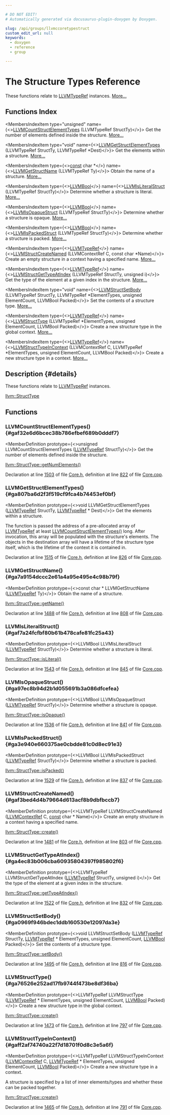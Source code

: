 ```yaml
---

# DO NOT EDIT!
# Automatically generated via docusaurus-plugin-doxygen by Doxygen.

slug: /api/groups/llvmccoretypestruct
custom_edit_url: null
keywords:
  - doxygen
  - reference
  - group

---
```





# The Structure Types Reference

<DoxygenPage pluginConfig={pluginConfig}>

These functions relate to <a href="/docs/api/groups/llvmcsupporttypes/#gab81b4df33167d47174f9b86a75e3be88">LLVMTypeRef</a> instances. <a href="#details">More...</a>

## Functions Index

<MembersIndex>

<MembersIndexItem
  type="unsigned"
  name={<><a href="#gaf32e6d6bcec38b786efbef689b0dddf7">LLVMCountStructElementTypes</a> (LLVMTypeRef StructTy)</>}>
Get the number of elements defined inside the structure. <a href="#gaf32e6d6bcec38b786efbef689b0dddf7">More...</a>
</MembersIndexItem>

<MembersIndexItem
  type="void"
  name={<><a href="#ga807ba6d2f3f519cf9fca4b74453ef0bf">LLVMGetStructElementTypes</a> (LLVMTypeRef StructTy, LLVMTypeRef &#42;Dest)</>}>
Get the elements within a structure. <a href="#ga807ba6d2f3f519cf9fca4b74453ef0bf">More...</a>
</MembersIndexItem>

<MembersIndexItem
  type={<><a href="/docs/api/files/lib/lib/target/lib/target/aarch64/aarch64promoteconstant-cpp/#a90f8350fecae261c25be85d38b451bff">const</a> char &#42;</>}
  name={<><a href="#ga7a9154dccc2e61a4a95e495e4c98b79f">LLVMGetStructName</a> (LLVMTypeRef Ty)</>}>
Obtain the name of a structure. <a href="#ga7a9154dccc2e61a4a95e495e4c98b79f">More...</a>
</MembersIndexItem>

<MembersIndexItem
  type={<><a href="/docs/api/groups/llvmcsupporttypes/#ga209de0bceb13179a973c6a45211617bd">LLVMBool</a></>}
  name={<><a href="#gaf7a24fcfbf80b61b478cafe81fc25a43">LLVMIsLiteralStruct</a> (LLVMTypeRef StructTy)</>}>
Determine whether a structure is literal. <a href="#gaf7a24fcfbf80b61b478cafe81fc25a43">More...</a>
</MembersIndexItem>

<MembersIndexItem
  type={<><a href="/docs/api/groups/llvmcsupporttypes/#ga209de0bceb13179a973c6a45211617bd">LLVMBool</a></>}
  name={<><a href="#ga97ec8b94d2b1d055691b3a086dfcefea">LLVMIsOpaqueStruct</a> (LLVMTypeRef StructTy)</>}>
Determine whether a structure is opaque. <a href="#ga97ec8b94d2b1d055691b3a086dfcefea">More...</a>
</MembersIndexItem>

<MembersIndexItem
  type={<><a href="/docs/api/groups/llvmcsupporttypes/#ga209de0bceb13179a973c6a45211617bd">LLVMBool</a></>}
  name={<><a href="#ga3e940e660375ae0cbdde81c0d8ec91e3">LLVMIsPackedStruct</a> (LLVMTypeRef StructTy)</>}>
Determine whether a structure is packed. <a href="#ga3e940e660375ae0cbdde81c0d8ec91e3">More...</a>
</MembersIndexItem>

<MembersIndexItem
  type={<><a href="/docs/api/groups/llvmcsupporttypes/#gab81b4df33167d47174f9b86a75e3be88">LLVMTypeRef</a></>}
  name={<><a href="#gaf3bed4d4b79664d613acf8b9dbfbccb7">LLVMStructCreateNamed</a> (LLVMContextRef C, const char &#42;Name)</>}>
Create an empty structure in a context having a specified name. <a href="#gaf3bed4d4b79664d613acf8b9dbfbccb7">More...</a>
</MembersIndexItem>

<MembersIndexItem
  type={<><a href="/docs/api/groups/llvmcsupporttypes/#gab81b4df33167d47174f9b86a75e3be88">LLVMTypeRef</a></>}
  name={<><a href="#ga4ec83b006cba60935804397f985802f6">LLVMStructGetTypeAtIndex</a> (LLVMTypeRef StructTy, unsigned i)</>}>
Get the type of the element at a given index in the structure. <a href="#ga4ec83b006cba60935804397f985802f6">More...</a>
</MembersIndexItem>

<MembersIndexItem
  type="void"
  name={<><a href="#ga0969f946bdec1ddb160530e12097da3e">LLVMStructSetBody</a> (LLVMTypeRef StructTy, LLVMTypeRef &#42;ElementTypes, unsigned ElementCount, LLVMBool Packed)</>}>
Set the contents of a structure type. <a href="#ga0969f946bdec1ddb160530e12097da3e">More...</a>
</MembersIndexItem>

<MembersIndexItem
  type={<><a href="/docs/api/groups/llvmcsupporttypes/#gab81b4df33167d47174f9b86a75e3be88">LLVMTypeRef</a></>}
  name={<><a href="#ga76526e252ad17fb9744f473be8df36ba">LLVMStructType</a> (LLVMTypeRef &#42;ElementTypes, unsigned ElementCount, LLVMBool Packed)</>}>
Create a new structure type in the global context. <a href="#ga76526e252ad17fb9744f473be8df36ba">More...</a>
</MembersIndexItem>

<MembersIndexItem
  type={<><a href="/docs/api/groups/llvmcsupporttypes/#gab81b4df33167d47174f9b86a75e3be88">LLVMTypeRef</a></>}
  name={<><a href="#gaff2af74740a22f7d18701f0d8c3e5a6f">LLVMStructTypeInContext</a> (LLVMContextRef C, LLVMTypeRef &#42;ElementTypes, unsigned ElementCount, LLVMBool Packed)</>}>
Create a new structure type in a context. <a href="#gaff2af74740a22f7d18701f0d8c3e5a6f">More...</a>
</MembersIndexItem>

</MembersIndex>

## Description {#details}

These functions relate to <a href="/docs/api/groups/llvmcsupporttypes/#gab81b4df33167d47174f9b86a75e3be88">LLVMTypeRef</a> instances.

<SectionUser title="See Also">
<a href="/docs/api/classes/llvm/structtype">llvm::StructType</a>
</SectionUser>

<SectionDefinition>

## Functions

### LLVMCountStructElementTypes() {#gaf32e6d6bcec38b786efbef689b0dddf7}

<MemberDefinition
  prototype={<>unsigned LLVMCountStructElementTypes (<a href="/docs/api/groups/llvmcsupporttypes/#gab81b4df33167d47174f9b86a75e3be88">LLVMTypeRef</a> StructTy)</>}>
Get the number of elements defined inside the structure.

<SectionUser title="See Also">
<a href="/docs/api/classes/llvm/structtype/#a858efd7b61654c0de28c56f9adafa13d">llvm::StructType::getNumElements()</a>
</SectionUser>

Declaration at line <a href="/docs/api/files/include/include/llvm-c/core-h/#l01503">1503</a> of file <a href="/docs/api/files/include/include/llvm-c/core-h">Core.h</a>, definition at line <a href="/docs/api/files/lib/lib/ir/core-cpp/#l00822">822</a> of file <a href="/docs/api/files/lib/lib/ir/core-cpp">Core.cpp</a>.
</MemberDefinition>

### LLVMGetStructElementTypes() {#ga807ba6d2f3f519cf9fca4b74453ef0bf}

<MemberDefinition
  prototype={<>void LLVMGetStructElementTypes (<a href="/docs/api/groups/llvmcsupporttypes/#gab81b4df33167d47174f9b86a75e3be88">LLVMTypeRef</a> StructTy, <a href="/docs/api/groups/llvmcsupporttypes/#gab81b4df33167d47174f9b86a75e3be88">LLVMTypeRef</a> &#42; Dest)</>}>
Get the elements within a structure.

The function is passed the address of a pre-allocated array of <a href="/docs/api/groups/llvmcsupporttypes/#gab81b4df33167d47174f9b86a75e3be88">LLVMTypeRef</a> at least <a href="#gaf32e6d6bcec38b786efbef689b0dddf7">LLVMCountStructElementTypes()</a> long. After invocation, this array will be populated with the structure&#39;s elements. The objects in the destination array will have a lifetime of the structure type itself, which is the lifetime of the context it is contained in.

Declaration at line <a href="/docs/api/files/include/include/llvm-c/core-h/#l01515">1515</a> of file <a href="/docs/api/files/include/include/llvm-c/core-h">Core.h</a>, definition at line <a href="/docs/api/files/lib/lib/ir/core-cpp/#l00826">826</a> of file <a href="/docs/api/files/lib/lib/ir/core-cpp">Core.cpp</a>.
</MemberDefinition>

### LLVMGetStructName() {#ga7a9154dccc2e61a4a95e495e4c98b79f}

<MemberDefinition
  prototype={<>const char &#42; LLVMGetStructName (<a href="/docs/api/groups/llvmcsupporttypes/#gab81b4df33167d47174f9b86a75e3be88">LLVMTypeRef</a> Ty)</>}>
Obtain the name of a structure.

<SectionUser title="See Also">
<a href="/docs/api/classes/llvm/structtype/#aff252107dbc6129b4dacaac73dd673dd">llvm::StructType::getName()</a>
</SectionUser>

Declaration at line <a href="/docs/api/files/include/include/llvm-c/core-h/#l01488">1488</a> of file <a href="/docs/api/files/include/include/llvm-c/core-h">Core.h</a>, definition at line <a href="/docs/api/files/lib/lib/ir/core-cpp/#l00808">808</a> of file <a href="/docs/api/files/lib/lib/ir/core-cpp">Core.cpp</a>.
</MemberDefinition>

### LLVMIsLiteralStruct() {#gaf7a24fcfbf80b61b478cafe81fc25a43}

<MemberDefinition
  prototype={<>LLVMBool LLVMIsLiteralStruct (<a href="/docs/api/groups/llvmcsupporttypes/#gab81b4df33167d47174f9b86a75e3be88">LLVMTypeRef</a> StructTy)</>}>
Determine whether a structure is literal.

<SectionUser title="See Also">
<a href="/docs/api/classes/llvm/structtype/#ac96253748333192d7c1c05079d7d5446">llvm::StructType::isLiteral()</a>
</SectionUser>

Declaration at line <a href="/docs/api/files/include/include/llvm-c/core-h/#l01543">1543</a> of file <a href="/docs/api/files/include/include/llvm-c/core-h">Core.h</a>, definition at line <a href="/docs/api/files/lib/lib/ir/core-cpp/#l00845">845</a> of file <a href="/docs/api/files/lib/lib/ir/core-cpp">Core.cpp</a>.
</MemberDefinition>

### LLVMIsOpaqueStruct() {#ga97ec8b94d2b1d055691b3a086dfcefea}

<MemberDefinition
  prototype={<>LLVMBool LLVMIsOpaqueStruct (<a href="/docs/api/groups/llvmcsupporttypes/#gab81b4df33167d47174f9b86a75e3be88">LLVMTypeRef</a> StructTy)</>}>
Determine whether a structure is opaque.

<SectionUser title="See Also">
<a href="/docs/api/classes/llvm/structtype/#aec7c3cecd0559788b36c46df1b2181c1">llvm::StructType::isOpaque()</a>
</SectionUser>

Declaration at line <a href="/docs/api/files/include/include/llvm-c/core-h/#l01536">1536</a> of file <a href="/docs/api/files/include/include/llvm-c/core-h">Core.h</a>, definition at line <a href="/docs/api/files/lib/lib/ir/core-cpp/#l00841">841</a> of file <a href="/docs/api/files/lib/lib/ir/core-cpp">Core.cpp</a>.
</MemberDefinition>

### LLVMIsPackedStruct() {#ga3e940e660375ae0cbdde81c0d8ec91e3}

<MemberDefinition
  prototype={<>LLVMBool LLVMIsPackedStruct (<a href="/docs/api/groups/llvmcsupporttypes/#gab81b4df33167d47174f9b86a75e3be88">LLVMTypeRef</a> StructTy)</>}>
Determine whether a structure is packed.

<SectionUser title="See Also">
<a href="/docs/api/classes/llvm/structtype/#a84b61ef997688651dd4e06cb7567cfed">llvm::StructType::isPacked()</a>
</SectionUser>

Declaration at line <a href="/docs/api/files/include/include/llvm-c/core-h/#l01529">1529</a> of file <a href="/docs/api/files/include/include/llvm-c/core-h">Core.h</a>, definition at line <a href="/docs/api/files/lib/lib/ir/core-cpp/#l00837">837</a> of file <a href="/docs/api/files/lib/lib/ir/core-cpp">Core.cpp</a>.
</MemberDefinition>

### LLVMStructCreateNamed() {#gaf3bed4d4b79664d613acf8b9dbfbccb7}

<MemberDefinition
  prototype={<>LLVMTypeRef LLVMStructCreateNamed (<a href="/docs/api/groups/llvmcsupporttypes/#ga9c43e01525516ff6b4feab5166c5b1da">LLVMContextRef</a> C, <a href="/docs/api/files/lib/lib/target/lib/target/aarch64/aarch64promoteconstant-cpp/#a90f8350fecae261c25be85d38b451bff">const</a> char &#42; Name)</>}>
Create an empty structure in a context having a specified name.

<SectionUser title="See Also">
<a href="/docs/api/classes/llvm/structtype/#a82648246c07eb8a33f628eea28cb988c">llvm::StructType::create()</a>
</SectionUser>

Declaration at line <a href="/docs/api/files/include/include/llvm-c/core-h/#l01481">1481</a> of file <a href="/docs/api/files/include/include/llvm-c/core-h">Core.h</a>, definition at line <a href="/docs/api/files/lib/lib/ir/core-cpp/#l00803">803</a> of file <a href="/docs/api/files/lib/lib/ir/core-cpp">Core.cpp</a>.
</MemberDefinition>

### LLVMStructGetTypeAtIndex() {#ga4ec83b006cba60935804397f985802f6}

<MemberDefinition
  prototype={<>LLVMTypeRef LLVMStructGetTypeAtIndex (<a href="/docs/api/groups/llvmcsupporttypes/#gab81b4df33167d47174f9b86a75e3be88">LLVMTypeRef</a> StructTy, unsigned i)</>}>
Get the type of the element at a given index in the structure.

<SectionUser title="See Also">
<a href="/docs/api/classes/llvm/structtype/#abe11230ab448dd37adc9feb99ac7d3da">llvm::StructType::getTypeAtIndex()</a>
</SectionUser>

Declaration at line <a href="/docs/api/files/include/include/llvm-c/core-h/#l01522">1522</a> of file <a href="/docs/api/files/include/include/llvm-c/core-h">Core.h</a>, definition at line <a href="/docs/api/files/lib/lib/ir/core-cpp/#l00832">832</a> of file <a href="/docs/api/files/lib/lib/ir/core-cpp">Core.cpp</a>.
</MemberDefinition>

### LLVMStructSetBody() {#ga0969f946bdec1ddb160530e12097da3e}

<MemberDefinition
  prototype={<>void LLVMStructSetBody (<a href="/docs/api/groups/llvmcsupporttypes/#gab81b4df33167d47174f9b86a75e3be88">LLVMTypeRef</a> StructTy, <a href="/docs/api/groups/llvmcsupporttypes/#gab81b4df33167d47174f9b86a75e3be88">LLVMTypeRef</a> &#42; ElementTypes, unsigned ElementCount, <a href="/docs/api/groups/llvmcsupporttypes/#ga209de0bceb13179a973c6a45211617bd">LLVMBool</a> Packed)</>}>
Set the contents of a structure type.

<SectionUser title="See Also">
<a href="/docs/api/classes/llvm/structtype/#a3861d2f045e00a8114f99f751371ec68">llvm::StructType::setBody()</a>
</SectionUser>

Declaration at line <a href="/docs/api/files/include/include/llvm-c/core-h/#l01495">1495</a> of file <a href="/docs/api/files/include/include/llvm-c/core-h">Core.h</a>, definition at line <a href="/docs/api/files/lib/lib/ir/core-cpp/#l00816">816</a> of file <a href="/docs/api/files/lib/lib/ir/core-cpp">Core.cpp</a>.
</MemberDefinition>

### LLVMStructType() {#ga76526e252ad17fb9744f473be8df36ba}

<MemberDefinition
  prototype={<>LLVMTypeRef LLVMStructType (<a href="/docs/api/groups/llvmcsupporttypes/#gab81b4df33167d47174f9b86a75e3be88">LLVMTypeRef</a> &#42; ElementTypes, unsigned ElementCount, <a href="/docs/api/groups/llvmcsupporttypes/#ga209de0bceb13179a973c6a45211617bd">LLVMBool</a> Packed)</>}>
Create a new structure type in the global context.

<SectionUser title="See Also">
<a href="/docs/api/classes/llvm/structtype/#a82648246c07eb8a33f628eea28cb988c">llvm::StructType::create()</a>
</SectionUser>

Declaration at line <a href="/docs/api/files/include/include/llvm-c/core-h/#l01473">1473</a> of file <a href="/docs/api/files/include/include/llvm-c/core-h">Core.h</a>, definition at line <a href="/docs/api/files/lib/lib/ir/core-cpp/#l00797">797</a> of file <a href="/docs/api/files/lib/lib/ir/core-cpp">Core.cpp</a>.
</MemberDefinition>

### LLVMStructTypeInContext() {#gaff2af74740a22f7d18701f0d8c3e5a6f}

<MemberDefinition
  prototype={<>LLVMTypeRef LLVMStructTypeInContext (<a href="/docs/api/groups/llvmcsupporttypes/#ga9c43e01525516ff6b4feab5166c5b1da">LLVMContextRef</a> C, <a href="/docs/api/groups/llvmcsupporttypes/#gab81b4df33167d47174f9b86a75e3be88">LLVMTypeRef</a> &#42; ElementTypes, unsigned ElementCount, <a href="/docs/api/groups/llvmcsupporttypes/#ga209de0bceb13179a973c6a45211617bd">LLVMBool</a> Packed)</>}>
Create a new structure type in a context.

A structure is specified by a list of inner elements/types and whether these can be packed together.


<SectionUser title="See Also">
<a href="/docs/api/classes/llvm/structtype/#a82648246c07eb8a33f628eea28cb988c">llvm::StructType::create()</a>
</SectionUser>

Declaration at line <a href="/docs/api/files/include/include/llvm-c/core-h/#l01465">1465</a> of file <a href="/docs/api/files/include/include/llvm-c/core-h">Core.h</a>, definition at line <a href="/docs/api/files/lib/lib/ir/core-cpp/#l00791">791</a> of file <a href="/docs/api/files/lib/lib/ir/core-cpp">Core.cpp</a>.
</MemberDefinition>

</SectionDefinition>

</DoxygenPage>
